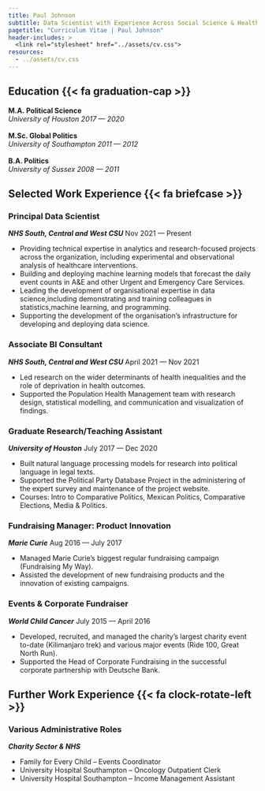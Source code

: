 ```yaml
---
title: Paul Johnson
subtitle: Data Scientist with Experience Across Social Science & Healthcare
pagetitle: "Curriculum Vitae | Paul Johnson"
header-includes: >
  <link rel="stylesheet" href="../assets/cv.css">
resources:
  - ../assets/cv.css
---
```


## Education  {{< fa graduation-cap >}}

**M.A. Political Science** 
\
*University of Houston* [*2017 --- 2020*]{.cvdate}
\
\
**M.Sc. Global Politics**
\
*University of Southampton* [*2011 --- 2012*]{.cvdate}
\
\
**B.A. Politics**
\
*University of Sussex* [*2008 --- 2011*]{.cvdate}
\

## Selected Work Experience  {{< fa briefcase >}}

### Principal Data Scientist

***NHS South, Central and West CSU*** [Nov 2021 --- Present]{.cvdate}

- Providing technical expertise in analytics and research-focused projects across the organization, including experimental and observational analysis of healthcare interventions.
- Building and deploying machine learning models that forecast the daily event counts in A&E and other Urgent and Emergency Care Services.
- Leading the development of organisational expertise in data science,including demonstrating and training colleagues in statistics,machine learning, and programming.
- Supporting the development of the organisation’s infrastructure for developing and deploying data science.

### Associate BI Consultant

***NHS South, Central and West CSU*** [April 2021 --- Nov 2021]{.cvdate}

- Led research on the wider determinants of health inequalities and the role of deprivation in health outcomes.
- Supported the Population Health Management team with research design, statistical modelling, and communication and visualization of findings.

### Graduate Research/Teaching Assistant

***University of Houston*** [July 2017 --- Dec 2020]{.cvdate}

- Built natural language processing models for research into political language in legal texts.
- Supported the Political Party Database Project in the administering of the expert survey and maintenance of the project website.
- Courses: Intro to Comparative Politics, Mexican Politics, Comparative Elections, Media & Politics.

### Fundraising Manager: Product Innovation

***Marie Curie*** [Aug 2016 --- July 2017]{.cvdate}

- Managed Marie Curie’s biggest regular fundraising campaign (Fundraising My Way).
- Assisted the development of new fundraising products and the innovation of existing campaigns.

### Events & Corporate Fundraiser

***World Child Cancer*** [July 2015 --- April 2016]{.cvdate}

- Developed, recruited, and managed the charity’s largest charity event to-date (Kilimanjaro trek) and various major events (Ride 100, Great North Run).
- Supported the Head of Corporate Fundraising in the successful corporate partnership with Deutsche Bank.

## Further Work Experience  {{< fa clock-rotate-left >}}

### Various Administrative Roles

***Charity Sector & NHS***

- Family for Every Child – Events Coordinator
- University Hospital Southampton – Oncology Outpatient Clerk
- University Hospital Southampton – Income Management Assistant